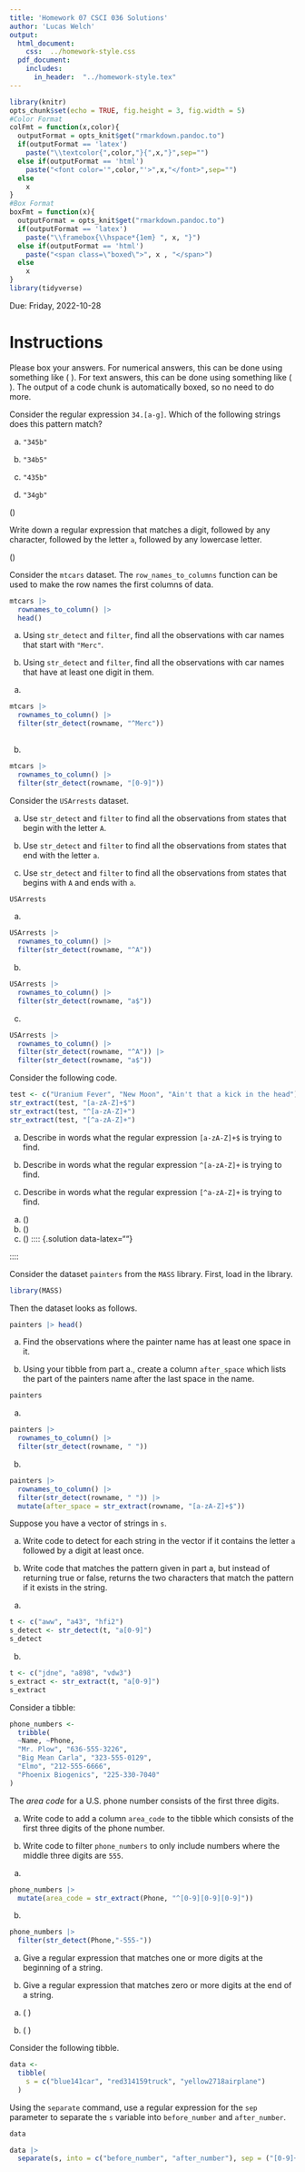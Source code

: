 ```yaml
---
title: 'Homework 07 CSCI 036 Solutions'
author: 'Lucas Welch'
output: 
  html_document:
    css:  ../homework-style.css
  pdf_document:
    includes:
      in_header:  "../homework-style.tex"
---
```


```r
library(knitr)
opts_chunk$set(echo = TRUE, fig.height = 3, fig.width = 5)
#Color Format
colFmt = function(x,color){
  outputFormat = opts_knit$get("rmarkdown.pandoc.to")
  if(outputFormat == 'latex')
    paste("\\textcolor{",color,"}{",x,"}",sep="")
  else if(outputFormat == 'html')
    paste("<font color='",color,"'>",x,"</font>",sep="")
  else
    x
}
#Box Format
boxFmt = function(x){
  outputFormat = opts_knit$get("rmarkdown.pandoc.to")
  if(outputFormat == 'latex')
    paste("\\framebox{\\hspace*{1em} ", x, "}")
  else if(outputFormat == 'html')
    paste("<span class=\"boxed\">", x , "</span>")
  else
    x
}
library(tidyverse)
```

Due:  Friday, 2022-10-28

# Instructions

Please box your answers.  For numerical answers, this can be done using something like \( \boxed{34} \).  For text answers, this can be done using something like \( \boxed{\text{My answer}} \).   The output of a code chunk is automatically boxed, so no need to do more.


\newpage

:::: {.problem data-latex=""}
Consider the regular expression `34.[a-g]`.  Which of the following strings does this pattern match?

a. `"345b"`

b. `"34b5"`

c. `"435b"`

d. `"34gb"`
::::
\(\boxed{\text{A and D}}\)

:::: {.solution data-latex=""}

::::


\newpage

:::: {.problem data-latex=""}
Write down a regular expression that matches a digit, followed by any character, followed by the letter `a`, followed by any lowercase letter.
::::

\(\boxed{\text{"[0-9].a[a-z]"}}\)

:::: {.solution data-latex=""}

::::





\newpage

:::: {.problem data-latex=""}
Consider the `mtcars` dataset.  The `row_names_to_columns` function can be used to make the row names the first columns of data.

```r
mtcars |>
  rownames_to_column() |>
  head()
```

a. Using `str_detect` and `filter`, find all the observations with car names that start with `"Merc"`.

b. Using `str_detect` and `filter`, find all the observations with car names that have at least one digit in them.

::::

a. 
```r
mtcars |>
  rownames_to_column() |>
  filter(str_detect(rowname, "^Merc"))
  
```
b. 
```r
mtcars |>
  rownames_to_column() |>
  filter(str_detect(rowname, "[0-9]"))
```

:::: {.solution data-latex=""}

::::


\newpage

:::: {.problem data-latex=""}
Consider the `USArrests` dataset.  

a. Use `str_detect` and `filter` to find all the observations from states that begin with the letter `A`.

b. Use `str_detect` and `filter` to find all the observations from states that end with the letter `a`.

c. Use `str_detect` and `filter` to find all the observations from states that begins with `A` and ends with `a`.
::::
```r
USArrests 
```

a. 
```r
USArrests |>
  rownames_to_column() |> 
  filter(str_detect(rowname, "^A"))
```

b. 
```r
USArrests |>
  rownames_to_column() |>
  filter(str_detect(rowname, "a$"))
```
c. 
```r
USArrests |>
  rownames_to_column() |>
  filter(str_detect(rowname, "^A")) |>
  filter(str_detect(rowname, "a$"))
```

:::: {.solution data-latex=""}

::::


\newpage

:::: {.problem data-latex=""}
Consider the following code.
```r
test <- c("Uranium Fever", "New Moon", "Ain't that a kick in the head")
str_extract(test, "[a-zA-Z]+$")
str_extract(test, "^[a-zA-Z]+")
str_extract(test, "[^a-zA-Z]+")
```



a. Describe in words what the regular expression `[a-zA-Z]+$` is trying to find.

b. Describe in words what the regular expression `^[a-zA-Z]+` is trying to find.

c. Describe in words what the regular expression `[^a-zA-Z]+` is trying to find.
::::

a.
\(\boxed{\text{It's extracting letters(a-z(A-Z)) from code after the first word then adding the second word since the $ }}\)
b.
\(\boxed{\text{It's extracting letters(a-zA-Z) from the first words since the ^}}\)
c. 
\(\boxed{\text{It's extracting any letters from the whole line because the ^ is in the brackets}}\)
:::: {.solution data-latex=""}

::::



\newpage

:::: {.problem data-latex=""}
Consider the dataset `painters` from the `MASS` library.  First, load in the library.
```r
library(MASS)
```

Then the dataset looks as follows.
```r
painters |> head()
```

a. Find the observations where the painter name has at least one space in it.

b. Using your tibble from part a., create a column `after_space` which lists the part of the painters name after the last space in the name.

```r
painters
```

::::
a. 
```r
painters |>
  rownames_to_column() |>
  filter(str_detect(rowname, " "))
```

b.
```r
painters |>
  rownames_to_column() |>
  filter(str_detect(rowname, " ")) |>
  mutate(after_space = str_extract(rowname, "[a-zA-Z]+$"))
```


:::: {.solution data-latex=""}

::::


\newpage

:::: {.problem data-latex=""}
Suppose you have a vector of strings in `s`.

a. Write code to detect for each string in the vector if it contains the letter `a` followed by a digit at least once.

b. Write code that matches the pattern given in part a, but instead of returning true or false, returns the two characters that match the pattern if it exists in the string.
::::

a. 
```r
t <- c("aww", "a43", "hfi2")
s_detect <- str_detect(t, "a[0-9]")
s_detect
```

b. 
```r
t <- c("jdne", "a898", "vdw3")
s_extract <- str_extract(t, "a[0-9]")
s_extract
```

:::: {.solution data-latex=""}

::::


\newpage

:::: {.problem data-latex=""}
Consider a tibble:
```r
phone_numbers <-
  tribble(
  ~Name, ~Phone,
  "Mr. Plow", "636-555-3226",
  "Big Mean Carla", "323-555-0129",
  "Elmo", "212-555-6666",
  "Phoenix Biogenics", "225-330-7040"
)
```

The *area code* for a U.S. phone number consists of the first three digits.  

a. Write code to add a column `area_code` to the tibble which consists of the first three digits of the phone number.

b. Write code to filter `phone_numbers` to only include numbers where the middle three digits are `555`.
::::

a.
```r
phone_numbers |>
  mutate(area_code = str_extract(Phone, "^[0-9][0-9][0-9]"))
```
b. 
```r
phone_numbers |>
  filter(str_detect(Phone,"-555-"))
```


:::: {.solution data-latex=""}

::::


\newpage

:::: {.problem data-latex=""}
a. Give a regular expression that matches one or more digits at the beginning of a string.

b. Give a regular expression that matches zero or more digits at the end of a string.
::::

a. 
\( \boxed{\text{"^[0-9]+"}} \)

b.
\( \boxed{\text{"[0-9]*\$"}} \)


:::: {.solution data-latex=""}

::::


\newpage

:::: {.problem data-latex=""}
Consider the following tibble.

```r
data <- 
  tibble(
    s = c("blue141car", "red314159truck", "yellow2718airplane")
  )
```

Using the `separate` command, use a regular expression for the `sep` parameter to separate the `s` variable into `before_number` and `after_number`.

```r
data
```

::::

```r
data |>
  separate(s, into = c("before_number", "after_number"), sep = ("[0-9]+"))
```

:::: {.solution data-latex=""}

::::

